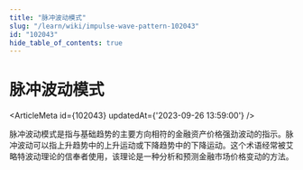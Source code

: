 ```yaml
---
title: "脉冲波动模式"
slug: "/learn/wiki/impulse-wave-pattern-102043"
id: "102043"
hide_table_of_contents: true
---
```



# 脉冲波动模式

<ArticleMeta id={102043} updatedAt={'2023-09-26 13:59:00'} />
<div className='border-solid border-b border-t-0 my-4 border-[var(--ifm-color-gray-300)]' />

脉冲波动模式是指与基础趋势的主要方向相符的金融资产价格强劲波动的指示。脉冲波动可以指上升趋势中的上升运动或下降趋势中的下降运动。这个术语经常被艾略特波动理论的信奉者使用，该理论是一种分析和预测金融市场价格变动的方法。
